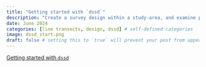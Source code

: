 ```yaml
---
title: "Getting started with `dssd`"
description: "Create a survey design within a study-area, and examine properties of the design such as how well it covers the study area and average transect lengths. The example uses a parallel line transects; other designs available in the dssd package follow from this example."
date: June 2024
categories: [line transects, design, dssd] # self-defined categories
image: dssd_start.png
draft: false # setting this to `true` will prevent your post from appearing on your listing page until you're ready!
---
```


[Getting started with `dssd`](https://distancedevelopment.github.io/dssd/articles/GettingStarted.html)